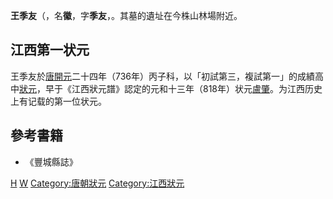 {{Otheruses|other=名为王季友的其他人物|王鸿绪}}
{{Otheruses|other=名为王徽的其他人物|王徽}}

'''王季友'''（{{bd|714年|3月11日|794年|12月18日|catIdx=W}}，名'''徽'''，字'''季友'''，{{or|號'''雲峰居士'''，[[洪州_(隋朝)|洪州]][[南昌|南昌]]人，祖籍[[河南|河南]][[洛阳|洛阳]]，生于[[豫章郡|豫章]]东湖之滨。王季友之父[[王儀|王儀]]曾任[[丹楊郡|丹陽]]太守，后迁居豫章东湖畔。王季友幼年家道破落，遂與其兄一同遷至[[豐城|豐城]]雲嶺定居，並用功讀書。[[杜甫|杜甫]]對其的描述為“豐城客子王季友，群書萬卷常暗誦，《孝經》一通看在手……明月無暇豈容易，紫氣鬱郁猶沖斗。”（《杜甫詩集》卷七》）。王季友在22歲時便考中狀元，並任御史治書。但因厭倦時政，無意與[[李林甫|李林甫]]之輩為伍，王季友不久後返回到豐城，在株山腳下的龍澤[[智度寺|智度寺]]設帳授徒，開始了長達二十多年的隱居生活。隱居期間，王季友著有《龍澤遺稿》、《四書要注》、《六經通義》等作。名氣亦響喝當時，[[杜甫|杜甫]]、[[錢起|錢起]]、[[郎士元|郎士元]]等人都與其有唱和之作。杜甫作詩評價王季友為“道阻江湖，期以致君堯舜，不但工詩而已。”王季友去世時享壽81年，安葬于龍澤智度寺。其逝世後的第年，被封為「豫章伯」}}。其墓的遺址在今株山林場附近。

== 江西第一状元 ==
王季友於[[唐|唐]][[開元|開元]]二十四年（736年）丙子科，以「初試第三，複試第一」的成績高中[[狀元|狀元]]，早于《江西狀元譜》認定的元和十三年（818年）状元[[盧肇|盧肇]]。为江西历史上有记载的第一位状元。

==參考書籍==
*《豐城縣誌》

{{江西狀元}}

{{Authority control}}

{{DEFAULTSORT:}}
[[Category:王姓|H]]
[[Category:南昌人|W]]
[[Category:唐朝狀元|Category:唐朝狀元]]
[[Category:江西狀元|Category:江西狀元]]


{{唐朝人小作品}}